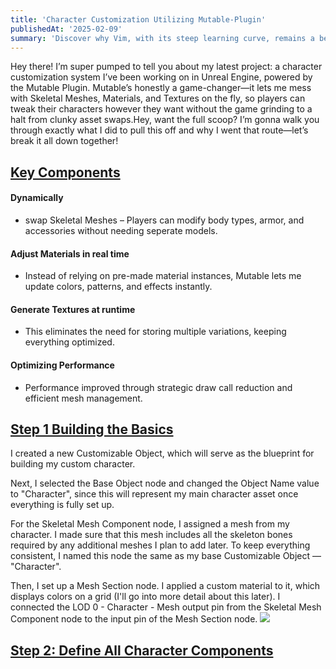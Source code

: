 ```yaml
---
title: 'Character Customization Utilizing Mutable-Plugin'
publishedAt: '2025-02-09'
summary: 'Discover why Vim, with its steep learning curve, remains a beloved tool among developers for editing code efficiently and effectively.'
---
```



Hey there! I’m super pumped to tell you about my latest project: a character customization system I’ve been working on in Unreal Engine, powered by the Mutable Plugin. Mutable’s honestly a game-changer—it lets me mess with Skeletal Meshes, Materials, and Textures on the fly, so players can tweak their characters however they want without the game grinding to a halt from clunky asset swaps.Hey, want the full scoop? I’m gonna walk you through exactly what I did to pull this off and why I went that route—let’s break it all down together!

<Youtube id="bw_Q6oqhvbw" />

## <u> Key Components</u>
#### Dynamically 
 * swap Skeletal Meshes – Players can modify body types, armor, and accessories without needing seperate models.

#### Adjust Materials in real time 
* Instead of relying on pre-made material instances, Mutable lets me update colors, patterns, and effects instantly.

#### Generate Textures at runtime
* This eliminates the need for storing multiple variations, keeping everything optimized.

#### Optimizing Performance
* Performance improved through strategic draw call reduction and efficient mesh management.

## <u> Step 1 Building the Basics </u>
I created a new Customizable Object, which will serve as the blueprint for building my custom character.

Next, I selected the Base Object node and changed the Object Name value to "Character", since this will represent my main character asset once everything is fully set up.

For the Skeletal Mesh Component node, I assigned a mesh from my character. I made sure that this mesh includes all the skeleton bones required by any additional meshes I plan to add later. To keep everything consistent, I named this node the same as my base Customizable Object — "Character".

Then, I set up a Mesh Section node. I applied a custom material to it, which displays colors on a grid (I'll go into more detail about this later). I connected the LOD 0 - Character - Mesh output pin from the Skeletal Mesh Component node to the input pin of the Mesh Section node.
![](https://cdn.discordapp.com/attachments/1015661928372260924/1359453344279560213/image.png?ex=67f78916&is=67f63796&hm=56ac662125fe092f45f2243cec9de4818c4a06b81b4913d91f9b7e669712bd52&)

## <u> Step 2: Define All Character Components </u>

